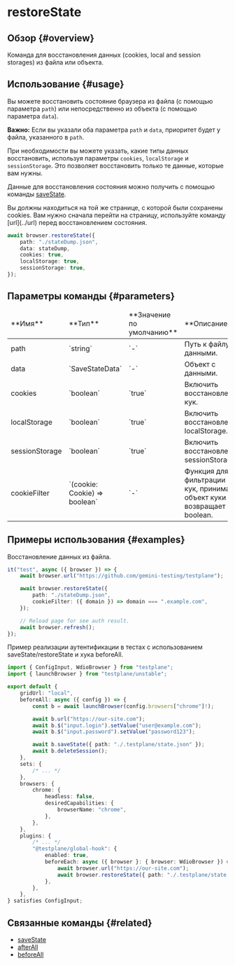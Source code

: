 
# restoreState

<Version version="8.33.0" />

## Обзор {#overview}

Команда для восстановления данных (cookies, local and session storages) из файла или объекта.

## Использование {#usage}

Вы можете восстановить состояние браузера из файла (с помощью параметра `path`) или непосредственно из объекта (с помощью параметра `data`).

**Важно:** Если вы указали оба параметра `path` и `data`, приоритет будет у файла, указанного в `path`.

При необходимости вы можете указать, какие типы данных восстановить, используя параметры `cookies`, `localStorage` и `sessionStorage`. Это позволяет восстановить только те данные, которые вам нужны.

Данные для восстановления состояния можно получить с помощью команды [saveState](../saveState).

<Admonition type="warning">
    Вы должны находиться на той же странице, с которой были сохранены cookies. Вам нужно сначала
    перейти на страницу, используйте команду [url](../url) перед восстановлением состояния.
</Admonition>

```typescript
await browser.restoreState({
    path: "./stateDump.json",
    data: stateDump,
    cookies: true,
    localStorage: true,
    sessionStorage: true,
});
```

## Параметры команды {#parameters}

<table>
    <thead>
        <tr>
            <td>**Имя**</td>
            <td>**Тип**</td>
            <td>**Значение по умолчанию**</td>
            <td>**Описание**</td>
        </tr>
    </thead>
    <tbody>
        <tr>
            <td>path</td>
            <td>`string`</td>
            <td>`-`</td>
            <td>Путь к файлу с данными.</td>
        </tr>
        <tr>
            <td>data</td>
            <td>`SaveStateData`</td>
            <td>`-`</td>
            <td>Объект с данными.</td>
        </tr>
        <tr>
            <td>cookies</td>
            <td>`boolean`</td>
            <td>`true`</td>
            <td>Включить восстановление кук.</td>
        </tr>
        <tr>
            <td>localStorage</td>
            <td>`boolean`</td>
            <td>`true`</td>
            <td>Включить восстановление localStorage.</td>
        </tr>
        <tr>
            <td>sessionStorage</td>
            <td>`boolean`</td>
            <td>`true`</td>
            <td>Включить восстановление sessionStorage.</td>
        </tr>
        <tr>
            <td>cookieFilter</td>
            <td>`(cookie: Cookie) => boolean`</td>
            <td>`-`</td>
            <td>Функция для фильтрации кук, принимает объект куки и возвращает boolean.</td>
        </tr>
    </tbody>
</table>

## Примеры использования {#examples}

Восстановление данных из файла.

```typescript
it("test", async ({ browser }) => {
    await browser.url("https://github.com/gemini-testing/testplane");

    await browser.restoreState({
        path: "./stateDump.json",
        cookieFilter: ({ domain }) => domain === ".example.com",
    });

    // Reload page for see auth result.
    await browser.refresh();
});
```

Пример реализации аутентификации в тестах с использованием saveState/restoreState и хука beforeAll.

```typescript
import { ConfigInput, WdioBrowser } from "testplane";
import { launchBrowser } from "testplane/unstable";

export default {
    gridUrl: "local",
    beforeAll: async ({ config }) => {
        const b = await launchBrowser(config.browsers["chrome"]!);

        await b.url("https://our-site.com");
        await b.$("input.login").setValue("user@example.com");
        await b.$("input.password").setValue("password123");

        await b.saveState({ path: "./.testplane/state.json" });
        await b.deleteSession();
    },
    sets: {
        /* ... */
    },
    browsers: {
        chrome: {
            headless: false,
            desiredCapabilities: {
                browserName: "chrome",
            },
        },
    },
    plugins: {
        /* ... */
        "@testplane/global-hook": {
            enabled: true,
            beforeEach: async ({ browser }: { browser: WdioBrowser }) => {
                await browser.url("https://our-site.com");
                await browser.restoreState({ path: "./.testplane/state.json" });
            },
        },
    },
} satisfies ConfigInput;
```

## Связанные команды {#related}

-   [saveState](../saveState)
-   [afterAll](../../../config/after-all)
-   [beforeAll](../../../config/before-all)
